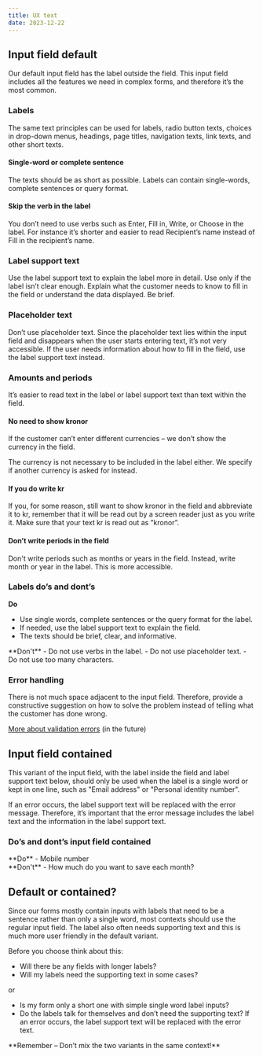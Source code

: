 ```yaml
---
title: UX text
date: 2023-12-22
---
```


<Grid columns="2">
<div>

## Input field default 

Our default input field has the label outside the field. This input field includes all the features we need in complex forms, and therefore it’s the most common.

</div>
<Figma node="4110-5969" caption="The default text input" />
</Grid>

### Labels
The same text principles can be used for labels, radio button texts, choices in drop-down menus, headings, page titles, navigation texts, link texts, and other short texts.

#### Single-word or complete sentence
The texts should be as short as possible. Labels can contain single-words, complete sentences or query format.

<Grid columns="2" gap="s">
    <Figma node="4175-3485" caption="Single-word example (Eng)" />
    <Figma node="4175-3504" caption="Single-word example (Swe)" />
    <Figma node="4175-3541" caption="Complete sentence example (Eng)" />
    <Figma node="4175-3544" caption="Complete sentence example (Swe)" />
    <Figma node="4175-3579" caption="Query format example (Eng)" />
    <Figma node="4175-3582" caption="Query format example (Swe)" />
</Grid>

#### Skip the verb in the label
You don’t need to use verbs such as Enter, Fill in, Write, or Choose in the label. For instance it’s shorter and easier to read Recipient’s name instead of Fill in the recipient’s name.

<Grid columns="2" gap="s">
<div>

### Label support text

Use the label support text to explain the label more in detail. Use only if the label isn’t clear enough. Explain what the customer needs to know to fill in the field or understand the data displayed. Be brief.

</div>
<Figma node="4194-3481" caption="The label support text." />
</Grid>

<Grid columns="2" gap="s">
<div>

### Placeholder text

Don’t use placeholder text. Since the placeholder text lies within the input field and disappears when the user starts entering text, it’s not very accessible. If the user needs information about how to fill in the field, use the label support text instead. 

</div>
<Do><Figma node="4175-3617" /></Do>
</Grid>

### Amounts and periods
It’s easier to read text in the label or label support text than text within the field.

<Grid columns="2" gap="s">
<div>

#### No need to show kronor

If the customer can’t enter different currencies – we don’t show the currency in the field. 

The currency is not necessary to be included in the label either. We specify if another currency is asked for instead.

</div>
<Do><Figma node="4175-3687" /></Do>

<div>

#### If you do write kr

If you, for some reason, still want to show kronor in the field and abbreviate it to kr, remember that it will be read out by a screen reader just as you write it. Make sure that your text kr is read out as ”kronor”.

</div>
<Do><Figma node="4175-3723" /></Do>
</Grid>

#### Don’t write periods in the field

Don't write periods such as months or years in the field. Instead, write month or year in the label. This is more accessible.

<Grid columns="2" gap="s">
<Do><Figma node="4175-3838" /></Do>
<Dont><Figma node="4175-3876" /></Dont>
</Grid>

### Labels do’s and dont’s

<Grid columns="2" gap="s">
<div>

**Do**
- Use single words, complete sentences or the query format for the label. 
- If needed, use the label support text to explain the field. 
- The texts should be brief, clear, and informative. 
</div>
<div>
**Don't**
- Do not use verbs in the label. 
- Do not use placeholder text. 
- Do not use too many characters. 
</div>
</Grid>

### Error handling
There is not much space adjacent to the input field. Therefore, provide a constructive suggestion on how to solve the problem instead of telling what the customer has done wrong.

<u>More about validation errors</u> (in the future)

<GdsDivider size="4xl" opacity="0.2" />

## Input field contained

This variant of the input field, with the label inside the field and label support text below, should only be used when the label is a single word or kept in one line, such as "Email address" or "Personal identity number". 

If an error occurs, the label support text will be replaced with the error message. Therefore, it’s important that the error message includes the label text and the information in the label support text.


<Grid columns="2" gap="s">
<Figma node="4175-3997" caption="Input field contained, enabled and filled." />
<Figma node="4175-4107" caption="Input field contained, enabled and filled in error state." />
</Grid>

### Do’s and dont’s input field contained

<Grid columns="2" gap="s">
<div>
**Do**
- Mobile number
</div>
<div>
**Don't**
- How much do you want to save each month?
</div>
<Do><Figma node="4176-4289" /></Do>
<Dont><Figma node="4176-4293" /></Dont>
</Grid>

## Default or contained?

Since our forms mostly contain inputs with labels that need to be a sentence rather than only a single word, most contexts should use the regular input field. The label also often needs supporting text and this is much more user friendly in the default variant.

Before you choose think about this:

- Will there be any fields with longer labels? 
- Will my labels need the supporting text in some cases?

or

- Is my form only a short one with simple single word label inputs?
- Do the labels talk for themselves and don’t need the supporting text? If an error occurs, the label support text will be replaced with the error text.

<div>
**Remember – Don’t mix the two variants in the same context!**
</div> 
